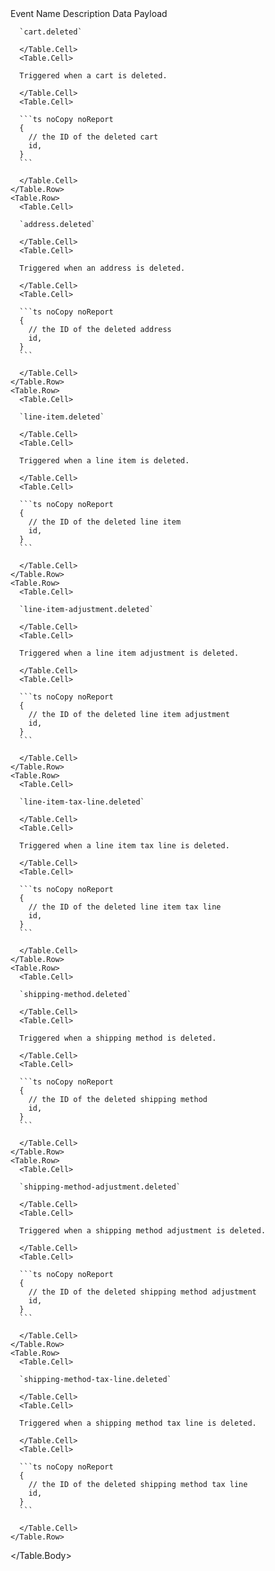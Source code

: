
<Table>
  <Table.Header>
    <Table.Row>
      <Table.HeaderCell>Event Name</Table.HeaderCell>
      <Table.HeaderCell>Description</Table.HeaderCell>
      <Table.HeaderCell>Data Payload</Table.HeaderCell>
    </Table.Row>
  </Table.Header>
  <Table.Body>
    <Table.Row>
      <Table.Cell>

      `cart.deleted`

      </Table.Cell>
      <Table.Cell>

      Triggered when a cart is deleted.

      </Table.Cell>
      <Table.Cell>

      ```ts noCopy noReport
      {
        // the ID of the deleted cart
        id,
      }
      ```

      </Table.Cell>
    </Table.Row>
    <Table.Row>
      <Table.Cell>

      `address.deleted`

      </Table.Cell>
      <Table.Cell>

      Triggered when an address is deleted.

      </Table.Cell>
      <Table.Cell>

      ```ts noCopy noReport
      {
        // the ID of the deleted address
        id,
      }
      ```

      </Table.Cell>
    </Table.Row>
    <Table.Row>
      <Table.Cell>

      `line-item.deleted`

      </Table.Cell>
      <Table.Cell>

      Triggered when a line item is deleted.

      </Table.Cell>
      <Table.Cell>

      ```ts noCopy noReport
      {
        // the ID of the deleted line item
        id,
      }
      ```

      </Table.Cell>
    </Table.Row>
    <Table.Row>
      <Table.Cell>

      `line-item-adjustment.deleted`

      </Table.Cell>
      <Table.Cell>

      Triggered when a line item adjustment is deleted.

      </Table.Cell>
      <Table.Cell>

      ```ts noCopy noReport
      {
        // the ID of the deleted line item adjustment
        id,
      }
      ```

      </Table.Cell>
    </Table.Row>
    <Table.Row>
      <Table.Cell>

      `line-item-tax-line.deleted`

      </Table.Cell>
      <Table.Cell>

      Triggered when a line item tax line is deleted.

      </Table.Cell>
      <Table.Cell>

      ```ts noCopy noReport
      {
        // the ID of the deleted line item tax line
        id,
      }
      ```

      </Table.Cell>
    </Table.Row>
    <Table.Row>
      <Table.Cell>

      `shipping-method.deleted`

      </Table.Cell>
      <Table.Cell>

      Triggered when a shipping method is deleted.

      </Table.Cell>
      <Table.Cell>

      ```ts noCopy noReport
      {
        // the ID of the deleted shipping method
        id,
      }
      ```

      </Table.Cell>
    </Table.Row>
    <Table.Row>
      <Table.Cell>

      `shipping-method-adjustment.deleted`

      </Table.Cell>
      <Table.Cell>

      Triggered when a shipping method adjustment is deleted.

      </Table.Cell>
      <Table.Cell>

      ```ts noCopy noReport
      {
        // the ID of the deleted shipping method adjustment
        id,
      }
      ```

      </Table.Cell>
    </Table.Row>
    <Table.Row>
      <Table.Cell>

      `shipping-method-tax-line.deleted`

      </Table.Cell>
      <Table.Cell>

      Triggered when a shipping method tax line is deleted.

      </Table.Cell>
      <Table.Cell>

      ```ts noCopy noReport
      {
        // the ID of the deleted shipping method tax line
        id,
      }
      ```

      </Table.Cell>
    </Table.Row>
  </Table.Body>
</Table>